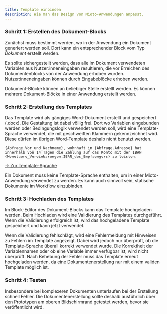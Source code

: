```yaml
---
title: Template einbinden
description: Wie man das Design von Mioto-Anwendungen anpasst.
---
```


### Schritt 1: Erstellen des Dokument-Blocks

Zunächst muss bestimmt werden, wo in der Anwendung ein Dokument generiert werden soll. Dort kann ein entsprechender Block vom Typ *Dokument* erstellt werden. 

Es sollte sichergestellt werden, dass alle im Dokument verwendeten Variablen aus Nutzer:inneneingaben resultieren, die vor Erreichen des Dokumentenblocks von der Anwendung erhoben wurden. Nutzer:inneneingaben können durch Eingabeblöcke erhoben werden.

Dokument-Blöcke können an beliebiger Stelle erstellt werden. Es können mehrere Dokument-Blöcke in einer Anwendung erstellt werden.

### Schritt 2: Erstellung des Templates

Das Template wird als gängiges Word-Dokument erstellt und gespeichert (.docx). Die Gestaltung ist dabei völlig frei. Dort wo Variablen eingebunden werden oder Bedingungslogik verwendet werden soll, wird eine Template-Sprache verwendet, die mit geschweiften Klammern gekennzeichnet wird. Diese dürfen im übrigen Word-Template deshalb nicht benutzt werden.

```
{Abfrage.Vor_und_Nachname}, wohnhaft in {Abfrage.Adresse} hat innerhalb von 14 Tagen die Zahlung auf das Konto mit der IBAN {Monetaere_Vereinbarungen.IBAN_des_Empfaengers} zu leisten. 
```

[-> Zur Template-Sprache](/docs/template-sprache "Template-Sprache")

Ein Dokument muss keine Template-Sprache enthalten, um in einer Mioto-Anwendung verwendet zu werden. Es kann auch sinnvoll sein, statische Dokumente im Workflow einzubinden.

### Schritt 3: Hochladen des Templates

Im Block-Editor des Dokument-Blocks kann das Template hochgeladen werden. Beim Hochladen wird eine Validierung des Templates durchgeführt. Wenn die Validierung erfolgreich ist, wird das hochgeladene Template gespeichert und kann jetzt verwendet.

Wenn die Validierung fehlschlägt, wird eine Fehlermeldung mit Hinweisen zu Fehlern im Template angezeigt. Dabei wird jedoch nur überprüft, ob die Template-Sprache überall korrekt verwendet wurde. Die Korrektheit der Variablennamen oder ob eine Variable immer verfügbar ist, wird nicht überprüft. Nach Behebung der Fehler muss das Template erneut hochgeladen werden, da eine Dokumentenerstellung nur mit einem validen Template möglich ist.

### Schritt 4: Testen

Insbesondere bei komplexeren Dokumenten unterlaufen bei der Erstellung schnell Fehler. Die Dokumentenerstellung sollte deshalb ausführlich über den Prototypen am oberen Bildschirmrand getestet werden, bevor sie veröffentlicht wird.
